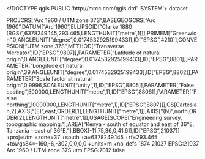 <!DOCTYPE qgis PUBLIC 'http://mrcc.com/qgis.dtd' 'SYSTEM'>
<qgis version="3.32.1-Lima">
  <identifier></identifier>
  <parentidentifier></parentidentifier>
  <language></language>
  <type>dataset</type>
  <title></title>
  <abstract></abstract>
  <links/>
  <dates/>
  <fees></fees>
  <encoding></encoding>
  <crs>
    <spatialrefsys nativeFormat="Wkt">
      <wkt>PROJCRS["Arc 1960 / UTM zone 37S",BASEGEOGCRS["Arc 1960",DATUM["Arc 1960",ELLIPSOID["Clarke 1880 (RGS)",6378249.145,293.465,LENGTHUNIT["metre",1]]],PRIMEM["Greenwich",0,ANGLEUNIT["degree",0.0174532925199433]],ID["EPSG",4210]],CONVERSION["UTM zone 37S",METHOD["Transverse Mercator",ID["EPSG",9807]],PARAMETER["Latitude of natural origin",0,ANGLEUNIT["degree",0.0174532925199433],ID["EPSG",8801]],PARAMETER["Longitude of natural origin",39,ANGLEUNIT["degree",0.0174532925199433],ID["EPSG",8802]],PARAMETER["Scale factor at natural origin",0.9996,SCALEUNIT["unity",1],ID["EPSG",8805]],PARAMETER["False easting",500000,LENGTHUNIT["metre",1],ID["EPSG",8806]],PARAMETER["False northing",10000000,LENGTHUNIT["metre",1],ID["EPSG",8807]]],CS[Cartesian,2],AXIS["(E)",east,ORDER[1],LENGTHUNIT["metre",1]],AXIS["(N)",north,ORDER[2],LENGTHUNIT["metre",1]],USAGE[SCOPE["Engineering survey, topographic mapping."],AREA["Kenya - south of equator and east of 36°E; Tanzania - east of 36°E."],BBOX[-11.75,36,0,41.6]],ID["EPSG",21037]]</wkt>
      <proj4>+proj=utm +zone=37 +south +a=6378249.145 +rf=293.465 +towgs84=-160,-6,-302,0,0,0,0 +units=m +no_defs</proj4>
      <srsid>1874</srsid>
      <srid>21037</srid>
      <authid>EPSG:21037</authid>
      <description>Arc 1960 / UTM zone 37S</description>
      <projectionacronym>utm</projectionacronym>
      <ellipsoidacronym>EPSG:7012</ellipsoidacronym>
      <geographicflag>false</geographicflag>
    </spatialrefsys>
  </crs>
  <extent/>
</qgis>
